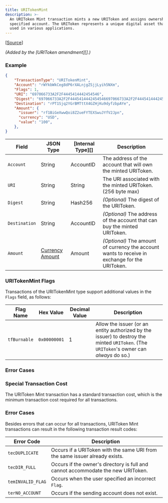 ```yaml
---
title: URITokenMint
description: >-
  An URIToken Mint transaction mints a new URIToken and assigns ownership to the
  specified account. The URIToken represents a unique digital asset that can be
  used in various applications.
---
```

\[[Source](https://github.com/Xahau/xahaud/blob/dev/src/ripple/app/tx/impl/URIToken.cpp)]

_(Added by the \[URIToken amendment]\[].)_

### Example

```json
{
    "TransactionType": "URITokenMint",
    "Account": "rWYkbWkCeg8dP6rXALnjgZSjjLyih5NXm",
    "Flags": 1,
    "URI": "697066733A2F2F4445414442454546",
    "Digest": "697066733A2F2F4445414442454546697066733A2F2F44454144424545467878",
    "Destination": "rPT1Sjq2YGrBMTttX4GZHjKu9dyfzbpAYe",
    "Amount": {
      "issuer": "rf1BiGeXwwQoi8Z2ueFYTEXSwuJYfV2Jpn",
      "currency": "USD",
      "value": "100",
    },
}
```



| Field         | JSON Type                                                                                                                          | \[Internal Type]\[] | Description                                                                                    |
| ------------- | ---------------------------------------------------------------------------------------------------------------------------------- | ------------------- | ---------------------------------------------------------------------------------------------- |
| `Account`     | String                                                                                                                             | AccountID           | The address of the account that will own the minted URIToken.                                  |
| `URI`         | String                                                                                                                             | String              | The URI associated with the minted URIToken. (256 byte max)                                    |
| `Digest`      | String                                                                                                                             | Hash256             | _(Optional)_ The digest of the URIToken.                                                       |
| `Destination` | String                                                                                                                             | AccountID           | _(Optional)_ The address of the account that can buy the minted URIToken.                      |
| `Amount`      | [Currency Amount](https://docs.xahau.network/technical/protocol-reference/data-types/currency-formats#specifying-currency-amounts) | Amount              | _(Optional)_ The amount of currency the account wants to receive in exchange for the URIToken. |

### URITokenMint Flags

Transactions of the URITokenMint type support additional values in the `Flags` field, as follows:

| Flag Name    | Hex Value    | Decimal Value | Description                                                                                                                             |
| ------------ | ------------ | ------------- | --------------------------------------------------------------------------------------------------------------------------------------- |
| `tfBurnable` | `0x00000001` | 1             | Allow the issuer (or an entity authorized by the issuer) to destroy the minted `URIToken`. (The `URIToken`'s owner can _always_ do so.) |

### Error Cases

### Special Transaction Cost

The URIToken Mint transaction has a standard transaction cost, which is the minimum transaction cost required for all transactions.

### Error Cases

Besides errors that can occur for all transactions, URIToken Mint transactions can result in the following transaction result codes:

| Error Code        | Description                                                                      |
| ----------------- | -------------------------------------------------------------------------------- |
| `tecDUPLICATE`    | Occurs if a URIToken with the same URI from the same issuer already exists.      |
| `tecDIR_FULL`     | Occurs if the owner's directory is full and cannot accommodate the new URIToken. |
| `temINVALID_FLAG` | Occurs when the user specified an incorrect `Flag`.                              |
| `terNO_ACCOUNT`   | Occurs if the sending account does not exist.                                    |

